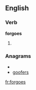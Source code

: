 ==English==

===Verb===
'''forgoes'''

# {{third-person singular of|[[forgo]]}}

===Anagrams===
* {{alphagram|efgoors}}
* [[goofers#English|goofers]]


[[fr:forgoes]]
